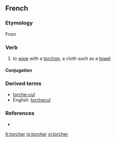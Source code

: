 ==French==

===Etymology===
From {{L.|fr}} {{term|torqueo|torqueō|twist, turn|lang=la}}

===Verb===
{{infl|fr|verb}}

# to [[wipe]] with a [[torchon]], a cloth such as a [[towel]]

====Conjugation====
{{fr-conj-er|torch|avoir}}

===Derived terms===
* [[torche-cul]]
* English: [[torchecul]]

===References===
* {{R:NPLarousse}}

[[fr:torcher]]
[[io:torcher]]
[[vi:torcher]]